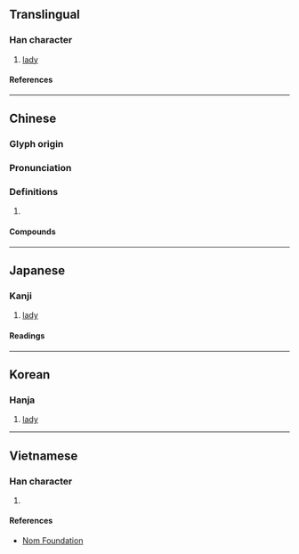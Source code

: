 {{also|嫱}}
{{character info/new}}
==Translingual==

===Han character===
{{Han char|rn=38|rad=女|as=13|sn=16|four=44461|canj=VGOW|ids=⿰女嗇}}

# [[lady]]

====References====
{{Han ref|kx=0272.130|dkj=06777|dj=0540.120|hdz=21083.110|uh=5B19}}

----

==Chinese==
{{zh-forms|s=嫱}}

===Glyph origin===
{{Han etym}}

===Pronunciation===
{{zh-pron
|m=qiáng
|c=coeng4
|mc=y
|oc=y
|cat=
}}

===Definitions===
{{zh-hanzi}}

# {{rfdef|zh}}

====Compounds====
{{zh-der|嬪嬙|嬙媛}}

----

==Japanese==

===Kanji===
{{ja-kanji|grade=|rs=女13}}

# [[lady]]

====Readings====
{{ja-readings
|on=しょう, ぞう, しょく, しき
|kun=そばめ
}}

----

==Korean==

===Hanja===
{{ko-hanja|장}}

# [[lady]]

----

==Vietnamese==

===Han character===
{{vi-readings|rs=女13|reading=tường}}

# {{defn|lang=vi|sort=女13}}

====References====
* [http://nomfoundation.org/common/nom_details.php?codepoint=5b19 Nom Foundation]